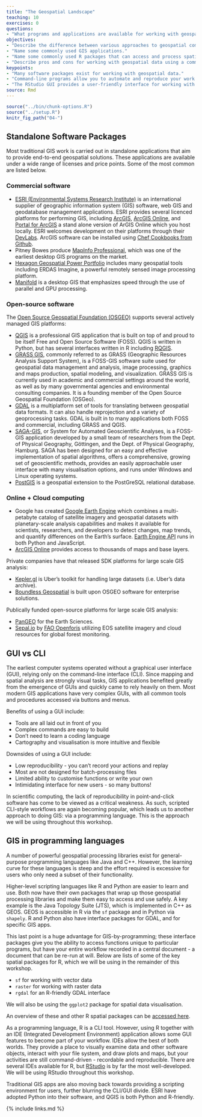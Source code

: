 ```yaml
---
title: "The Geospatial Landscape"
teaching: 10
exercises: 0
questions:
- "What programs and applications are available for working with geospatial data?"
objectives:
- "Describe the difference between various approaches to geospatial computing, and their relative strengths and weaknesses."
- "Name some commonly used GIS applications."
- "Name some commonly used R packages that can access and process spatial data."
- "Describe pros and cons for working with geospatial data using a command-line versus a graphical user interface."
keypoints:
- "Many software packages exist for working with geospatial data."
- "Command-line programs allow you to automate and reproduce your work."
- "The RStudio GUI provides a user-friendly interface for working with R."
source: Rmd
---
```


```r
source("../bin/chunk-options.R")
source("../setup.R")
knitr_fig_path("04-")
```

## Standalone Software Packages 

Most traditional GIS work is carried out in standalone applications that aim to provide
end-to-end geospatial solutions. These applications are available under a wide range of
licenses and price points. Some of the most common are listed below.

### Commercial software 

  * [ESRI (Environmental Systems Research Institute)](https://www.esri.com/en-us/home)
  is an international supplier of geographic information system (GIS) software, web GIS
  and geodatabase management applications. ESRI provides several licenced platforms for
  performing GIS, including [ArcGIS](https://www.arcgis.com/home/index.html), 
  [ArcGIS Online](http://www.esri.com/software/arcgis/arcgisonline), and 
  [Portal for ArcGIS](http://server.arcgis.com/en/portal/) a stand alone version of
  ArGIS Online which you host locally. ESRI welcomes development on their platforms
  through their [DevLabs](https://developers.arcgis.com/). ArcGIS software can be
  installed using 
  [Chef Cookbooks from Github](https://github.com/Esri/arcgis-cookbook).
  * Pitney Bowes produce [MapInfo Professional](https://www.pitneybowes.com/us/location-intelligence/geographic-information-systems/mapinfo-pro.html), 
  which was one of the earliest desktop GIS programs on the market. 
  * [Hexagon Geospatial Power Portfolio](https://www.hexagongeospatial.com/products/power-portfolio) 
  includes many geospatial tools including ERDAS Imagine, a powerful remotely sensed
  image processing platform.
  * [Manifold](http://www.manifold.net/) is a desktop GIS that emphasizes speed through
  the use of parallel and GPU processing. 

### Open-source software 

The [Open Source Geospatial Foundation (OSGEO)](http://www.osgeo.org/) supports several actively managed GIS platforms:

  * [QGIS](https://www.qgis.org/en/site/) is a professional GIS application that is
  built on top of and proud to be itself Free and Open Source Software (FOSS). QGIS is
  written in Python, but has several interfaces written in R including
  [RQGIS](https://cran.r-project.org/package=RQGIS). 
  * [GRASS GIS](https://grass.osgeo.org/), commonly referred to as GRASS 
  (Geographic Resources Analysis Support System), is a FOSS-GIS software suite used for
  geospatial data management and analysis, image processing, graphics and maps
  production, spatial modeling, and visualization. GRASS GIS is currently used in
  academic and commercial settings around the world, as well as by many governmental
  agencies and environmental consulting companies. It is a founding member of the Open
  Source Geospatial Foundation (OSGeo).
  * [GDAL](http://www.gdal.org/) is a multiplatform
  set of tools for translating between geospatial data formats. It can also handle
  reprojection and a variety of geoprocessing tasks. GDAL is built in to many
  applications both FOSS and commercial, including GRASS and QGIS.
  * [SAGA-GIS](http://www.saga-gis.org/en/index.html), or System for Automated
  Geoscientific Analyses, is a FOSS-GIS application developed by a small team of
  researchers from the Dept. of Physical Geography, Göttingen, and the Dept. of
  Physical Geography, Hamburg. SAGA has been designed for an easy and effective
  implementation of spatial algorithms, offers a comprehensive, growing set of
  geoscientific methods, provides an easily approachable user interface with many
  visualisation options, and runs under Windows and Linux operating systems.
  * [PostGIS](https://postgis.net/) is a geospatial extension to the PostGreSQL
  relational database.

### Online + Cloud computing

  * Google has created [Google Earth Engine](https://earthengine.google.com/) which
  combines a multi-petabyte catalog of satellite imagery and geospatial datasets with
  planetary-scale analysis capabilities and makes it available for scientists,
  researchers, and developers to detect changes, map trends, and quantify differences
  on the Earth's surface. [Earth Engine API](https://developers.google.com/earth-engine/) 
  runs in both Python and JavaScript.
  * [ArcGIS Online](http://www.arcgis.com/features/features.html) provides access to
  thousands of maps and base layers.

Private companies have that released SDK platforms for large scale GIS analysis:

 * [Kepler.gl](http://kepler.gl/#/) is Uber's toolkit for handling large datasets (i.e. Uber's data archive).
 * [Boundless Geospatial](https://boundlessgeo.com/) is built upon OSGEO software for enterprise solutions. 

Publically funded open-source platforms for large scale GIS analysis:

 * [PanGEO](http://pangeo.io/) for the Earth Sciences. 
 * [Sepal.io](https://sepal.io/) by [FAO Openforis](http://www.openforis.org/tools/geospatial-toolkit.html) utilizing EOS satellite imagery and cloud resources for global forest monitoring.

## GUI vs CLI 

The earliest computer systems operated without a graphical user interface (GUI),
relying only on the command-line interface (CLI). Since mapping and spatial analysis
are strongly visual tasks, GIS applications benefited greatly from the emergence of
GUIs and quickly came to rely heavily on them. Most modern GIS applications have very
complex GUIs, with all common tools and procedures accessed via buttons and menus. 

Benefits of using a GUI include:

  - Tools are all laid out in front of you
  - Complex commands are easy to build
  - Don't need to learn a coding language
  - Cartography and visualisation is more intuitive and flexible
  
Downsides of using a GUI include:

  - Low reproducibility - you can't record your actions and replay
  - Most are not designed for batch-processing files
  - Limited ability to customise functions or write your own
  - Intimidating interface for new users - so many buttons!
  
In scientific computing, the lack of reproducibility in point-and-click software has
come to be viewed as a critical weakness. As such, scripted CLI-style workflows are
again becoming popular, which leads us to another approach to doing GIS: via a
programming language. This is the approach we will be using throughout this workshop.
  
## GIS in programming languages 

A number of powerful geospatial processing libraries exist for general-purpose
programming languages like Java and C++. However, the learning curve for these
languages is steep and the effort required is excessive for users who only need a
subset of their functionality. 

Higher-level scripting languages like R and Python are easier to learn and use. Both
now have their own packages that wrap up those geospatial processing libraries and make
them easy to access and use safely. A key example is the Java Topology Suite (JTS),
which is implemented in C++ as GEOS. GEOS is accessible in R via the `sf`
package and in Python via `shapely`. R and Python also have interface packages for
GDAL, and for specific GIS apps. 

This last point is a huge advantage for GIS-by-programming; these interface packages
give you the ability to access functions unique to particular programs, but have your
entire workflow recorded in a central document - a document that can be re-run at will.
Below are lists of some of the key spatial packages for R, which we will be using in the
remainder of this workshop.

  * `sf` for working with vector data 
  * `raster` for working with raster data
  * `rgdal` for an R-friendly GDAL interface

We will also be using the `ggplot2` package for spatial data visualisation. 

An overview of these and other R spatial packages can be [accessed here](https://cran.r-project.org/web/views/Spatial.html). 
  
As a programming language, R is a CLI tool. However, using
R together with an IDE (Integrated Development Environment) application
allows some GUI features to become part of your workflow. IDEs allow the best of both
worlds. They provide a place to visually examine data and other software objects,
interact with your file system, and draw plots and maps, but your activities are still
command-driven - recordable and reproducible. There are several IDEs available for R,
but [RStudio](https://www.rstudio.com/) is by far the most well-developed. We will
be using RStudio throughout this workshop.

Traditional GIS apps are also moving back towards providing a scripting environment for
users, further blurring the CLI/GUI divide. ESRI have adopted Python into their
software, and QGIS is both Python and R-friendly.

{% include links.md %}
